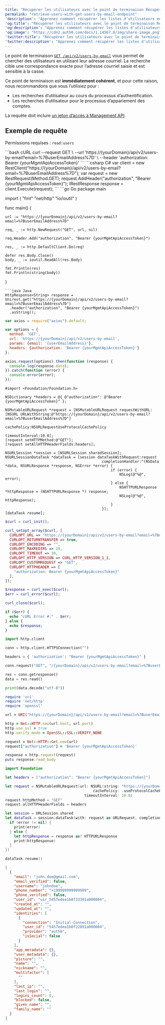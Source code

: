 ```yaml
---
title: "Récupérer les utilisateurs avec le point de terminaison Récupérer les utilisateurs par courriel."
permalink: "retrieve-users-with-get-users-by-email-endpoint"
'description': "Apprenez comment récupérer les listes d’utilisateurs en utilisant le point de terminaison get-users-by-email."
'og:title': "Récupérer les utilisateurs avec le point de terminaison Récupérer les utilisateurs par courriel."
'og:description': "Apprenez comment récupérer les listes d’utilisateurs en utilisant le point de terminaison get-users-by-email."
'og:image': "https://cdn2.auth0.com/docs/1.14567.0/img/share-image.png"
'twitter:title': "Récupérer les utilisateurs avec le point de terminaison Récupérer les utilisateurs par courriel."
'twitter:description': "Apprenez comment récupérer les listes d’utilisateurs en utilisant le point de terminaison get-users-by-email."
---
```



Le point de terminaison [`GET /api/v2/users-by-email`](/docs/fr-ca/api/management/v2#!/Users_By_Email/get_users_by_email) vous permet de chercher des utilisateurs en utilisant leur adresse courriel. La recherche cible une correspondance exacte pour l’adresse courriel saisie et est sensible à la casse.

Ce point de terminaison est **immédiatement cohérent**, et pour cette raison, nous recommandons que vous l’utilisiez pour :

* Les recherches d’utilisateur au cours du processus d’authentification.
* Les recherches d’utilisateur pour le processus d’appariement des comptes.

La requête doit inclure [un jeton d’accès à Management API](/docs/fr-ca/secure/tokens/access-tokens/management-api-access-tokens).

## Exemple de requête

Permissions requises : `read:users`

<AuthCodeGroup>
```bash cURL
curl --request GET \
  --url 'https://{yourDomain}/api/v2/users-by-email?email=%7BuserEmailAddress%7D' \
  --header 'authorization: Bearer {yourMgmtApiAccessToken}'
```
```csharp C#
var client = new RestClient("https://{yourDomain}/api/v2/users-by-email?email=%7BuserEmailAddress%7D");
var request = new RestRequest(Method.GET);
request.AddHeader("authorization", "Bearer {yourMgmtApiAccessToken}");
IRestResponse response = client.Execute(request);
```
```go Go
package main

import (
	"fmt"
	"net/http"
	"io/ioutil"
)

func main() {

	url := "https://{yourDomain}/api/v2/users-by-email?email=%7BuserEmailAddress%7D"

	req, _ := http.NewRequest("GET", url, nil)

	req.Header.Add("authorization", "Bearer {yourMgmtApiAccessToken}")

	res, _ := http.DefaultClient.Do(req)

	defer res.Body.Close()
	body, _ := ioutil.ReadAll(res.Body)

	fmt.Println(res)
	fmt.Println(string(body))

}
```
```java Java
HttpResponse<String> response = Unirest.get("https://{yourDomain}/api/v2/users-by-email?email=%7BuserEmailAddress%7D")
  .header("authorization", "Bearer {yourMgmtApiAccessToken}")
  .asString();
```
```javascript Node.JS
var axios = require("axios").default;

var options = {
  method: 'GET',
  url: 'https://{yourDomain}/api/v2/users-by-email',
  params: {email: '{userEmailAddress}'},
  headers: {authorization: 'Bearer {yourMgmtApiAccessToken}'}
};

axios.request(options).then(function (response) {
  console.log(response.data);
}).catch(function (error) {
  console.error(error);
});
```
```obj-c Obj-C
#import <Foundation/Foundation.h>

NSDictionary *headers = @{ @"authorization": @"Bearer {yourMgmtApiAccessToken}" };

NSMutableURLRequest *request = [NSMutableURLRequest requestWithURL:[NSURL URLWithString:@"https://{yourDomain}/api/v2/users-by-email?email=%7BuserEmailAddress%7D"]
                                                       cachePolicy:NSURLRequestUseProtocolCachePolicy
                                                   timeoutInterval:10.0];
[request setHTTPMethod:@"GET"];
[request setAllHTTPHeaderFields:headers];

NSURLSession *session = [NSURLSession sharedSession];
NSURLSessionDataTask *dataTask = [session dataTaskWithRequest:request
                                            completionHandler:^(NSData *data, NSURLResponse *response, NSError *error) {
                                                if (error) {
                                                    NSLog(@"%@", error);
                                                } else {
                                                    NSHTTPURLResponse *httpResponse = (NSHTTPURLResponse *) response;
                                                    NSLog(@"%@", httpResponse);
                                                }
                                            }];
[dataTask resume];
```
```php PHP
$curl = curl_init();

curl_setopt_array($curl, [
  CURLOPT_URL => "https://{yourDomain}/api/v2/users-by-email?email=%7BuserEmailAddress%7D",
  CURLOPT_RETURNTRANSFER => true,
  CURLOPT_ENCODING => "",
  CURLOPT_MAXREDIRS => 10,
  CURLOPT_TIMEOUT => 30,
  CURLOPT_HTTP_VERSION => CURL_HTTP_VERSION_1_1,
  CURLOPT_CUSTOMREQUEST => "GET",
  CURLOPT_HTTPHEADER => [
    "authorization: Bearer {yourMgmtApiAccessToken}"
  ],
]);

$response = curl_exec($curl);
$err = curl_error($curl);

curl_close($curl);

if ($err) {
  echo "cURL Error #:" . $err;
} else {
  echo $response;
}
```
```python Python
import http.client

conn = http.client.HTTPSConnection("")

headers = { 'authorization': "Bearer {yourMgmtApiAccessToken}" }

conn.request("GET", "/{yourDomain}/api/v2/users-by-email?email=%7BuserEmailAddress%7D", headers=headers)

res = conn.getresponse()
data = res.read()

print(data.decode("utf-8"))
```
```ruby Ruby
require 'uri'
require 'net/http'
require 'openssl'

url = URI("https://{yourDomain}/api/v2/users-by-email?email=%7BuserEmailAddress%7D")

http = Net::HTTP.new(url.host, url.port)
http.use_ssl = true
http.verify_mode = OpenSSL::SSL::VERIFY_NONE

request = Net::HTTP::Get.new(url)
request["authorization"] = 'Bearer {yourMgmtApiAccessToken}'

response = http.request(request)
puts response.read_body
```
```swift Swift
import Foundation

let headers = ["authorization": "Bearer {yourMgmtApiAccessToken}"]

let request = NSMutableURLRequest(url: NSURL(string: "https://{yourDomain}/api/v2/users-by-email?email=%7BuserEmailAddress%7D")! as URL,
                                        cachePolicy: .useProtocolCachePolicy,
                                    timeoutInterval: 10.0)
request.httpMethod = "GET"
request.allHTTPHeaderFields = headers

let session = URLSession.shared
let dataTask = session.dataTask(with: request as URLRequest, completionHandler: { (data, response, error) -> Void in
  if (error != nil) {
    print(error)
  } else {
    let httpResponse = response as? HTTPURLResponse
    print(httpResponse)
  }
})

dataTask.resume()
```
</AuthCodeGroup>

```json lines
[
  {
    "email": "john.doe@gmail.com",
    "email_verified": false,
    "username": "johndoe",
    "phone_number": "+199999999999999",
    "phone_verified": false,
    "user_id": "usr_5457edea1b8f33391a000004",
    "created_at": "",
    "updated_at": "",
    "identities": [
      {
        "connection": "Initial-Connection",
        "user_id": "5457edea1b8f22891a000004",
        "provider": "auth0",
        "isSocial": false
      }
    ],
    "app_metadata": {},
    "user_metadata": {},
    "picture": "",
    "name": "",
    "nickname": "",
    "multifactor": [
      ""
    ],
    "last_ip": "",
    "last_login": "",
    "logins_count": 0,
    "blocked": false,
    "given_name": "",
    "family_name": ""
  }
]
```

